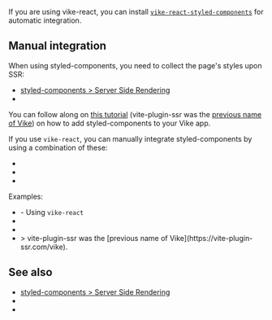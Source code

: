 
<CommunityNote url="https://styled-components.com" />

If you are using <Link href="/vike-react">vike-react</Link>, you can install [`vike-react-styled-components`](https://github.com/vikejs/vike-react/tree/main/packages/vike-react-styled-components#readme) for automatic integration.

## Manual integration

When using styled-components, you need to collect the page's styles upon SSR:
- [styled-components > Server Side Rendering](https://styled-components.com/docs/advanced#server-side-rendering)
- <Link href="/css-in-js" doNotInferSectionTitle />

You can follow along on <a href="https://www.alexrabin.com/blog/vite-ssr-styled-components">this tutorial</a> (vite-plugin-ssr was the [previous name of Vike](https://vite-plugin-ssr.com/vike)) on how to add styled-components to your Vike app.

If you use <Link href="/vike-react">`vike-react`</Link>, you can manually integrate styled-components by using a combination of these:
- <Link href="/onBeforeRenderHtml" doNotInferSectionTitle />
- <Link href="/Wrapper" doNotInferSectionTitle />
- <Link href="/onAfterRenderHtml" doNotInferSectionTitle />

Examples:
- <Example timestamp="2024.12" repo="phonzammi/vike-react-styled-components-example" /> - Using <Link href="/vike-react">`vike-react`</Link>
- <Example timestamp="2024.04" repo="lourot/vike-react-styled-components-grommet" />
- <Example timestamp="2024.04" repo="Pixelatex/vike-styled-ts" />
- <Example timestamp="2023.10" repo="alexrabin/vite-ssr-styled-components" />
  > vite-plugin-ssr was the [previous name of Vike](https://vite-plugin-ssr.com/vike).

## See also

- [styled-components > Server Side Rendering](https://styled-components.com/docs/advanced#server-side-rendering)
- <Link href="/css-in-js" doNotInferSectionTitle />
- <Link href="/grommet" />
